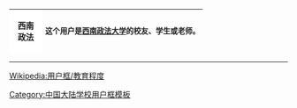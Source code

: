 {| cellspacing="0" style="width:238px;background:#FFCF08;border:solid #aaaa00 1px;margin:1px;"
! style="width:45px;height:45px;background:#ffffff;font-size:11pt" lang="en" | 西南<br/>政法
| style="font-size:10pt;padding:4pt;line-height:1.25em" | 这个用户是'''[[西南政法大学]]'''的校友、学生或老师。
|}<includeonly>[[Category:西南政法大学维基人|{{PAGENAME}}]]</includeonly>
<noinclude>
<div style="clear:both">
----
[[Wikipedia:用户框/教育程度]]</div>
[[Category:中国大陆学校用户框模板]]
</noinclude>